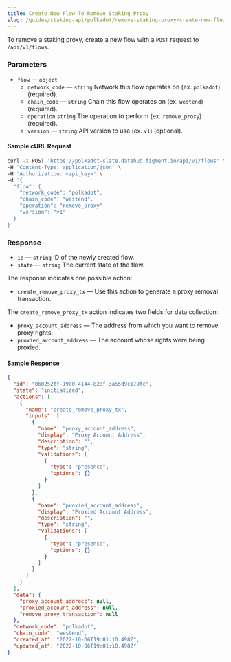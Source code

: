 ```yaml
---
title: Create New Flow To Remove Staking Proxy
slug: /guides/staking-api/polkadot/remove-staking-proxy/create-new-flow
---
```


To remove a staking proxy, create a new flow with a `POST` request to `/api/v1/flows`.

### Parameters

- `flow` &mdash; `object`
  - `network_code` &mdash; `string` Network this flow operates on (ex. `polkadot`) (required).
  - `chain_code` &mdash; `string` Chain this flow operates on (ex. `westend`) (required).
  - `operation` `string` The operation to perform (ex. `remove_proxy`) (required).
  - `version` &mdash; `string` API version to use (ex. `v1`) (optional).

#### Sample cURL Request

```bash {5-10}
curl -X POST 'https://polkadot-slate.datahub.figment.io/api/v1/flows' \
-H 'Content-Type: application/json' \
-H 'Authorization: <api_key>' \
-d '{
  "flow": {
    "network_code": "polkadot",
    "chain_code": "westend",
    "operation": "remove_proxy",
    "version": "v1"
  }
}'
```

### Response

- `id` &mdash; `string` ID of the newly created flow.
- `state` &mdash; `string` The current state of the flow.

The response indicates one possible action:

- `create_remove_proxy_tx` &mdash; Use this action to generate a proxy removal transaction.

The `create_remove_proxy_tx` action indicates two fields for data collection:

- `proxy_account_address` &mdash; The address from which you want to remove proxy rights.
- `proxied_account_address` &mdash; The account whose rights were being proxied.

#### Sample Response

```json {2-3,6,9,21}
{
  "id": "060252ff-19a0-4144-828f-3a55d9c179fc",
  "state": "initialized",
  "actions": [
    {
      "name": "create_remove_proxy_tx",
      "inputs": [
        {
          "name": "proxy_account_address",
          "display": "Proxy Account Address",
          "description": "",
          "type": "string",
          "validations": [
            {
              "type": "presence",
              "options": {}
            }
          ]
        },
        {
          "name": "proxied_account_address",
          "display": "Proxied Account Address",
          "description": "",
          "type": "string",
          "validations": [
            {
              "type": "presence",
              "options": {}
            }
          ]
        }
      ]
    }
  ],
  "data": {
    "proxy_account_address": null,
    "proxied_account_address": null,
    "remove_proxy_transaction": null
  },
  "network_code": "polkadot",
  "chain_code": "westend",
  "created_at": "2022-10-06T19:01:10.498Z",
  "updated_at": "2022-10-06T19:01:10.498Z"
}
```
